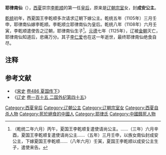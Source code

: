 '''耶律南仙'''（{{bd|11世纪|？|1125年||catIdx=Y}}），[[西夏|西夏]]崇宗[[李乾顺|李乾顺]]的第一任[[皇后|皇后]]，原来是[[辽朝|辽朝]][[宗室|宗室]]女，封'''成安公主'''。

[[乾统|乾统]]初年，西夏国王李乾顺多次请求辽朝下嫁公主。乾统五年（1105年）三月壬申，耶律南仙嫁李乾顺。李乾顺立耶律南仙为皇后。乾统八年（1108年）六月壬寅，李乾顺遣使告之辽朝，耶律南仙生子<ref>（乾统二年六月）丙午，夏国王李乾顺复遣使请尚公主。......（三年）六月辛酉，夏国王李乾顺复遣使请尚公主......（五年）三月壬申，以族女南仙封成安公主，下嫁夏国王李乾顺......（八年六月）壬寅，夏国王李乾顺以成安公主生子，遣使来告。</ref>。[[元德_(西夏)|元德]]七年（1125年），辽被[[金朝|金朝]]灭亡，耶律南仙知道后，悲痛万分。其子[[李仁爱|李仁爱]]也在这一年逝世，最终耶律南仙绝食自尽。

== 注释 ==

{{Reflist}}

==参考文献==
*《[[宋史|宋史]] [[s:宋史/卷486|卷486 夏国传下]]》
*《[[辽史|辽史]] [[s:辽史/卷115|卷一百十五 二国外纪第四十五]]》 

{{start box}} 
{{s-before|[[梁皇后_(西夏惠宗)|梁皇后]]}} 
{{s-title|[[:Category:西夏皇后|西夏皇后]]|1105年—1125年}} 
{{s-after|[[任皇后_(西夏崇宗)|任皇后]]}} 
{{end box}}
{{西夏皇后}}
[[Category:西夏皇后|Category:西夏皇后]]
[[Category:辽朝公主|Category:辽朝公主]]
[[Category:辽朝宗室女|Category:辽朝宗室女]]
[[Category:西夏自杀人物|Category:西夏自杀人物]]
[[Category:死於絕食的中國人|Category:死於絕食的中國人]]
[[Category:耶律氏|Category:耶律氏]]
[[Category:中國餓死人物|Category:中國餓死人物]]